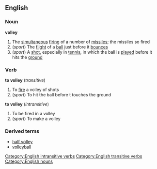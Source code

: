 ==English==
===Noun===
'''volley'''
#The [[simultaneous]] [[firing]] of a number of [[missile]]s; the missiles so fired
#(''sport'') The [[flight]] of a [[ball]] just before it [[bounce]]s
#(''sport'') A [[shot]], especially in [[tennis]], in which the ball is [[play]]ed before it hits the [[ground]]
===Verb===
'''to volley''' (''transitive'')
#To [[fire]] a volley of shots
#(''sport'') To hit the ball before t touches the ground
'''to volley''' (''intransitive'')
#To be fired in a volley
#(''sport'') To make a volley
===Derived terms===
*[[half volley]]
*[[volleyball]]
[[Category:English intransitive verbs]]
[[Category:English transitive verbs]]
[[Category:English nouns]]